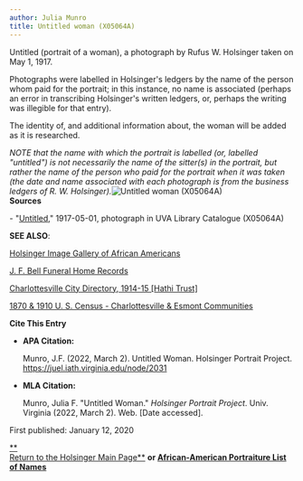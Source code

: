 ```yaml
---
author: Julia Munro
title: Untitled woman (X05064A)
---
```

Untitled (portrait of a woman), a photograph by Rufus W. Holsinger taken on May 1, 1917.

Photographs were labelled in Holsinger's ledgers by the name of the person whom paid for the portrait; in this instance, no name is associated (perhaps an error in transcribing Holsinger's written ledgers, or, perhaps the writing was illegible for that entry).

The identity of, and additional information about, the woman will be added as it is researched.

_NOTE that the name with which the portrait is labelled (or, labelled "untitled") is not necessarily the name of the sitter(s) in the portrait, but rather the name of the person who paid for the portrait when it was taken (the date and name associated with each photograph is from the business ledgers of R. W. Holsinger)._![Untitled woman (X05064A)](https://iiif.lib.virginia.edu/iiif/uva-lib:1047889/full/778,561/0/default.jpg "Untitled woman (X05064A)")   
**Sources**

\- "[Untitled](https://v3.lib.virginia.edu/sources/images/items/uva-lib:1047889 "Untitled Woman (X05064A)")," 1917-05-01, photograph in UVA Library Catalogue (X05064A)

**SEE ALSO**:

[Holsinger Image Gallery of African Americans](http://rwholsingerphotos.org/images.php "Holsinger Image Gallery of African Americans")

[J. F. Bell Funeral Home Records](http://www2.vcdh.virginia.edu/afam/raceandplace/perl_scripts/funeral_search.html "J. F. Bell Funeral Home Database")

[Charlottesville City Directory, 1914-15 \[Hathi Trust\]](https://catalog.hathitrust.org/Record/101954103 "Charlottesville City Directory, 1914-15") 

[1870 & 1910 U. S. Census - Charlottesville & Esmont Communities](http://www2.vcdh.virginia.edu/afam/raceandplace/census/search_both.html "1870 & 1910 U. S. Census: Charlottesville and Esmont Communities")

**Cite This Entry**

*   **APA Citation:**
    
    Munro, J.F. (2022, March 2). Untitled Woman. Holsinger Portrait Project. https://juel.iath.virginia.edu/node/2031
    
*   **MLA Citation:**
    
    Munro, Julia F. "Untitled Woman." _Holsinger Portrait Project_. Univ. Virginia (2022, March 2). Web. \[Date accessed\].
    

  
First published: January 12, 2020

[**  
Return to the Holsinger Main Page**](http://juel.iath.virginia.edu/node/980) **or [African-American Portraiture List of Names](http://juel.iath.virginia.edu/node/996)**